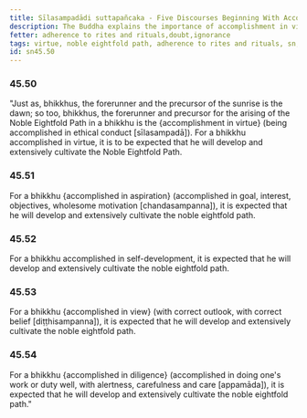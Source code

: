 ```yaml
---
title: Sīlasampadādi suttapañcaka - Five Discourses Beginning With Accomplishment in Virtue
description: The Buddha explains the importance of accomplishment in virtue, aspiration, self-development, view, and diligence in the development and cultivation of the noble eightfold path.
fetter: adherence to rites and rituals,doubt,ignorance
tags: virtue, noble eightfold path, adherence to rites and rituals, sn, sn45-56, sn45, aspiration, self-development, right view, diligence
id: sn45.50
---
```


### 45.50

"Just as, bhikkhus, the forerunner and the precursor of the sunrise is the dawn; so too, bhikkhus, the forerunner and precursor for the arising of the Noble Eightfold Path in a bhikkhu is the \{accomplishment in virtue} (being accomplished in ethical conduct [sīlasampadā]). For a bhikkhu accomplished in virtue, it is to be expected that he will develop and extensively cultivate the Noble Eightfold Path.

### 45.51

For a bhikkhu \{accomplished in aspiration} (accomplished in goal, interest, objectives, wholesome motivation [chandasampanna]), it is expected that he will develop and extensively cultivate the noble eightfold path.

### 45.52

For a bhikkhu accomplished in self-development, it is expected that he will develop and extensively cultivate the noble eightfold path.

### 45.53

For a bhikkhu \{accomplished in view} (with correct outlook, with correct belief [diṭṭhisampanna]), it is expected that he will develop and extensively cultivate the noble eightfold path.

### 45.54

For a bhikkhu \{accomplished in diligence} (accomplished in doing one's work or duty well, with alertness, carefulness and care [appamāda]), it is expected that he will develop and extensively cultivate the noble eightfold path."